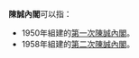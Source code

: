 '''陳誠內閣'''可以指：
*1950年組建的[[第一次陳誠內閣|第一次陳誠內閣]]。
*1958年組建的[[第二次陳誠內閣|第二次陳誠內閣]]。
{{disambiguation|cat=四字组织机构消歧义}}